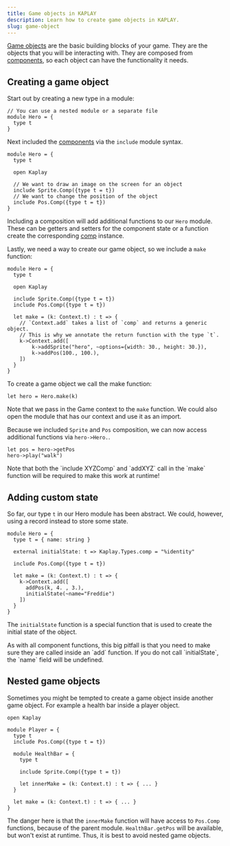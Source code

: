 ```yaml
---
title: Game objects in KAPLAY
description: Learn how to create game objects in KAPLAY.
slug: game-object
---
```



[Game objects](https://kaplayjs.com/guides/game_objects/) are the basic building blocks of your game. They are the objects that you will be interacting with.
They are composed from [components](./components), so each object can have the functionality it needs.

## Creating a game object

Start out by creating a new type in a module:

```ReScript
// You can use a nested module or a separate file
module Hero = {
  type t
}
```

Next included the [components](./components) via the `include` module syntax.

```ReScript
module Hero = {
  type t

  open Kaplay

  // We want to draw an image on the screen for an object
  include Sprite.Comp({type t = t})
  // We want to change the position of the object
  include Pos.Comp({type t = t})
}
```

Including a composition will add additional functions to our `Hero` module.
These can be getters and setters for the component state or a function create the corresponding [comp]() instance.

Lastly, we need a way to create our game object, so we include a `make` function:

```ReScript
module Hero = {
  type t

  open Kaplay

  include Sprite.Comp({type t = t})
  include Pos.Comp({type t = t})

  let make = (k: Context.t) : t => {
    // `Context.add` takes a list of `comp` and returns a generic object.
    // This is why we annotate the return function with the type `t`.
    k->Context.add([
        k->addSprite("hero", ~options={width: 30., height: 30.}),
        k->addPos(100., 100.),
    ])
  }
}
```

To create a game object we call the make function:

```ReScript
let hero = Hero.make(k)
```

Note that we pass in the Game context to the `make` function.
We could also open the module that has our context and use it as an import.

Because we included `Sprite` and `Pos` composition, we can now access additional functions via `hero->Hero.`.

```ReScript
let pos = hero->getPos
hero->play("walk")
```

<Aside type="caution">
  Note that both the `include XYZComp` and `addXYZ` call in the `make` function
  will be required to make this work at runtime!
</Aside>

## Adding custom state

So far, our type `t` in our Hero module has been abstract.
We could, however, using a record instead to store some state.

```ReScript
module Hero = {
  type t = { name: string }

  external initialState: t => Kaplay.Types.comp = "%identity"

  include Pos.Comp({type t = t})

  let make = (k: Context.t) : t => {
    k->Context.add([
      addPos(k, 4. , 3.),
      initialState(~name="Freddie")
    ])
  }
}
```

The `initialState` function is a special function that is used to create the initial state of the object.

<Aside type="caution">
  As with all component functions, this big pitfall is that you need to make
  sure they are called inside an `add` function. If you do not call
  `initialState`, the `name` field will be undefined.
</Aside>

## Nested game objects

Sometimes you might be tempted to create a game object inside another game object.
For example a health bar inside a player object.

```ReScript
open Kaplay

module Player = {
  type t
  include Pos.Comp({type t = t})

  module HealthBar = {
    type t

    include Sprite.Comp({type t = t})

    let innerMake = (k: Context.t) : t => { ... }
  }

  let make = (k: Context.t) : t => { ... }
}
```

The danger here is that the `innerMake` function will have access to `Pos.Comp` functions, because of the parent module.
`HealthBar.getPos` will be available, but won't exist at runtime.
Thus, it is best to avoid nested game objects.
